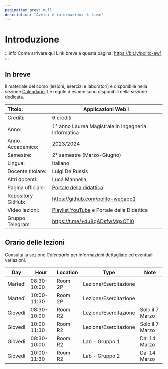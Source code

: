 ```yaml
---
pagination_prev: null
description: "Avvisi e informazioni di base"
---
```


# Introduzione

:::info Come arrivare qui
Link breve a questa pagina: https://bit.ly/polito-aw1
:::

## In breve

Il materiale del corso (lezioni, esercizi e laboratori) è disponibile nella sezione [Calendario](calendario). Le regole d'esame sono disponibili nella sezione dedicata.

| Titolo:                | Applicazioni Web I                                  |
|:-----------------------|-----------------------------------------------------|
| Crediti:               | 	6 crediti                                          |
| Anno:                  | 	1° anno Laurea Magistrale in Ingegneria Informatica          |
| Anno Accademico:       | 	2023/2024                                          |
| Semestre:              | 	2° semestre (Marzo-Giugno)                         |
| Lingua:                | 	Italiano                                           |
| Docente titolare:      | 	Luigi De Russis                                    |
| Altri docenti:         | 	Luca Mannella                                      |
| Pagina ufficiale: 	   | [Portale della didattica](https://didattica.polito.it/pls/portal30/gap.pkg_guide.viewGap?p_cod_ins=01UDFOV) |
| Repository GitHub:     | https://github.com/polito-webapp1                   |
| Video lezioni: 	       | [Playlist YouTube](https://www.youtube.com/playlist?list=PLs7DWGc_wmwTz6XD62wCYGRaVXMztRpwd) e Portale della Didattica        |
| Gruppo Telegram: 	     | https://t.me/+du8qADsfwMgxOTI0                      |

## Orario delle lezioni

Consulta la sezione _Calendario_ per informazioni dettagliate ed eventuali variazioni.

| Day      | Hour        | Location | Type          | Note              |
|----------|-------------|----------|---------------|-------------------|
| Martedì  | 08:30-10:00 | Room 2P  | Lezione/Esercitazione   |                   |
| Martedì  | 10:00-11:30 | Room 2P  | Lezione/Esercitazione   |                   |
| Giovedì  | 08:30-10:00 | Room R2  | Lezione/Esercitazione   | Solo il 7 Marzo   |
| Giovedì  | 10:00-11:30 | Room R2  | Lezione/Esercitazione   | Solo il 7 Marzo   |
| Giovedì  | 08:30-10:00 | Room R2  | Lab - Gruppo 1          | Dal 14 Marzo      |
| Giovedì  | 10:00-11:30 | Room R2  | Lab - Gruppo 2          | Dal 14 Marzo      |